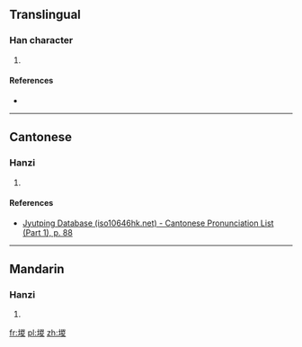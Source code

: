 ==Translingual==

===Han character===
{{Han char|rn=32|rad=土|as=09|sn=12|four=|canj=GUCE|ids=⿰土㚇}}

# {{defn|Han|sort=土09}}

====References====
* {{Han ref|kx=0233.280|dkj=05267|dj=0471.050|hdz=10465.080|uh=582B|ud=22571}}

----

==Cantonese==

===Hanzi===
{{yue-hanzi|jyut=[[zung1]]|y=jung1}}

# {{defn|lang=yue|sort=土09}}

====References====
* [http://www.iso10646hk.net/jp/document/download.jsp Jyutping Database (iso10646hk.net) - Cantonese Pronunciation List (Part 1), p. 88]

----

==Mandarin==

===Hanzi===
{{cmn-hanzi|pin=[[zōng]] ([[zong1]])|wg=tsung<sup>1</sup>}}

# {{defn|lang=cmn|sort=土09}}

[[fr:堫]]
[[pl:堫]]
[[zh:堫]]